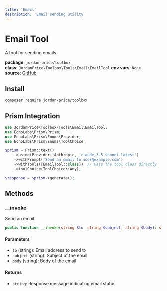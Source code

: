 ```yaml
---
title: 'Email'
description: 'Email sending utility'
---
```


# Email Tool

A tool for sending emails.

**package**: `jordan-price/toolbox`  
**class**: `JordanPrice\Toolbox\Tools\Email\EmailTool`
**env vars**: `None`    
**source**: [GitHub](https://github.com/jordan-price/toolbox/blob/main/src/Tools/Email/EmailTool.php)  

## Install

```bash
composer require jordan-price/toolbox
```

## Prism Integration

```php
use JordanPrice\Toolbox\Tools\Email\EmailTool;
use EchoLabs\Prism\Prism;
use EchoLabs\Prism\Enums\Provider;
use EchoLabs\Prism\Enums\ToolChoice;

$prism = Prism::text()
    ->using(Provider::Anthropic, 'claude-3-5-sonnet-latest')
    ->withPrompt('Send an email to user@example.com')
    ->withTools([EmailTool::class])  // Pass the tool class directly
    ->toolChoice(ToolChoice::Any);

$response = $prism->generate();
```

## Methods

### __invoke

Send an email.

```php
public function __invoke(string $to, string $subject, string $body): string
```

#### Parameters
- `to` (string): Email address to send to
- `subject` (string): Subject of the email
- `body` (string): Body of the email

#### Returns
- `string`: Response message indicating email status
